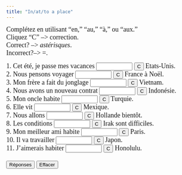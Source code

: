 ```yaml
---
title: "In/at/to a place"
---
```


<p align=left><font face="Garamond" size="4">Complétez en utilisant "en," 
        "au," "à," ou "aux." <br>
        Cliquez "C" --&gt; correction.<br>
        Correct? --&gt; *astérisques*. <br>
        Incorrect?--&gt; =.</font><font face="Garamond" size="4"><br>
        </font> </p>

<form action="" method=post>
              <font face="Garamond" size="4"> 1. Cet été, je passe mes vacances 
              <input 
      size=9 name=item1>
              <input onClick="dasher(form.item1, 'aux')" type=button value=C name=Button>
              Etats-Unis.<br>
              2. Nous pensons voyager 
              <input size=9 name=item2>
              <input onClick="dasher(form.item2, 'en')" type=button value=C name=Button>
              France à Noël.<br>
              3. Mon frère a fait du jonglage 
              <input size=9 
name=item3>
              <input onClick="dasher(form.item3, 'au')" type=button value=C name=Button>
              Vietnam.<br>
              4. Nous avons un nouveau contrat 
              <input size=9 name=item4>
              <input onClick="dasher(form.item4, 'en')" type=button value=C name=Button>
              Indonésie.<br>
              5. Mon oncle habite 
              <input size=9 name=item5>
              <input onClick="dasher(form.item5, 'en')" type=button value=C name=Button>
              Turquie.<br>
              6. Elle vit 
              <input size=9 name=item6>
              <input onClick="dasher(form.item6, 'au')" type=button value=C name=Button>
              Mexique.<br>
              7. Nous allons 
              <input size=9 name=item7>
              <input onClick="dasher(form.item7, 'en')" type=button value=C name=Button>
              Hollande bientôt.<br>
              8. Les conditions 
              <input size=9 name=item8>
              <input onClick="dasher(form.item8, 'en')" type=button value=C name=Button>
              Irak sont difficiles.<br>
              9. Mon meilleur ami habite 
              <input size=9 
      name=item9>
              <input onClick="dasher(form.item9, 'à')" type=button value=C name=Button>
              Paris.<br>
              10. Il va travailler 
              <input size=9 name=item10>
              <input onClick="dasher(form.item10, 'au')" type=button value=C name=Button>
              Japon.<br>
              11. J'aimerais habiter 
              <input size=9 name=item11>
              <input onClick="dasher(form.item11, 'à')" type=button value=C name=Button>
              Honolulu. <br>
              <br>
              <input onClick="form.item1.value='aux';form.item2.value='en';form.item3.value='au';form.item4.value='en';form.item5.value='en';form.item6.value='au';form.item7.value='en';form.item8.value='en';form.item9.value='à';form.item10.value='au';form.item11.value='à';" type=button value="Réponses" name=Button>
              <input onClick="form.item1.value='';form.item2.value='';form.item3.value='';form.item4.value='';form.item5.value='';form.item6.value='';form.item7.value='';form.item8.value='';form.item9.value='';form.item10.value='';form.item11.value='';" type=button value="Effacer" name=Button>
              </font> 
            </form>

<SCRIPT Language="JavaScript">
//  This code is based on George Mitrevski's original CLOZE code.  
//  Dennie Hoopingarner modified it to provide more detailed feedback about the user's responses, 
//  in a manner similar to the Dasher program.
//  You are welcome to use and modify this code, but please give credit where credit is due. 
//  Dennie Hoopingarner, Michigan State University  hooping4@msu.edu
//  Content by: Alison Murray Levine, University of Virginia, alevine@virginia.edu, 
function dasher(Student, Correct) {
var studentAnswer = Student.value;
var correctAnswer = Correct;
result = ""
for (var c = 0; c< correctAnswer.length; c ++) {
	var CorrectX = correctAnswer.charAt(c);
	var StudentX = studentAnswer.charAt(c);
	if (CorrectX == StudentX) {
	result = result + CorrectX;
	}
	else {
	result = result +  "=";
	}
}
Student.value = result;
    if (studentAnswer == correctAnswer){
    Student.value = "*" + studentAnswer + "*";
    }
}

<!-- done hiding --></SCRIPT>
